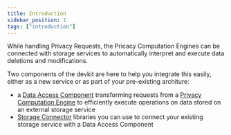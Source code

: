 ```yaml
---
title: Introduction
sidebar_position: 1
tags: ["introduction"]
---
```



<WipWarning repo="https://github.com/blindnet-io/data-access-component" />

While handling Privacy Requests, the Pricacy Computation Engines can be connected with storage services to automatically interpret and execute data deletions and modifications.

Two components of the devkit are here to help you integrate this easily, either as a new service or as part of your pre-existing architure:

- a [Data Access Component](./data-access) transforming requests from a [Privacy Computation Engine](/docs/computation) to efficiently execute operations on data stored on an external storage service
- [Storage Connector](./connection) libraries you can use to connect your existing storage service with a Data Access Component
